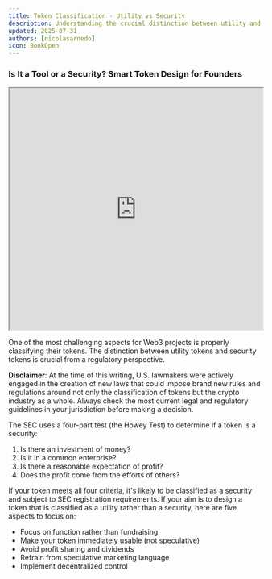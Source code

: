 ```yaml
---
title: Token Classification - Utility vs Security
description: Understanding the crucial distinction between utility and security tokens
updated: 2025-07-31
authors: [nicolasarnedo]
icon: BookOpen
---
```


### Is It a Tool or a Security? Smart Token Design for Founders

<div style={{ margin: '2rem 0' }}>
  <iframe 
    src="https://drive.google.com/file/d/1qwSQQwRj0qLqFIX0nJh6shErtnAEYvrz/preview" 
    width="100%" 
    height="480" 
    allow="autoplay"
    style={{ border: 'none', borderRadius: '8px' }}
  ></iframe>
</div> 

One of the most challenging aspects for Web3 projects is properly classifying their tokens. The distinction between utility tokens and security tokens is crucial from a regulatory perspective.

**Disclaimer**: At the time of this writing, U.S. lawmakers were actively engaged in the creation of new laws that could impose brand new rules and regulations around not only the classification of tokens but the crypto industry as a whole. Always check the most current legal and regulatory guidelines in your jurisdiction before making a decision.

The SEC uses a four-part test (the Howey Test) to determine if a token is a security:
1. Is there an investment of money?
2. Is it in a common enterprise?
3. Is there a reasonable expectation of profit?
4. Does the profit come from the efforts of others?

If your token meets all four criteria, it's likely to be classified as a security and subject to SEC registration requirements. If your aim is to design a token that is classified as a utility rather than a security, here are five aspects to focus on:
- Focus on function rather than fundraising
- Make your token immediately usable (not speculative)
- Avoid profit sharing and dividends
- Refrain from speculative marketing language
- Implement decentralized control

